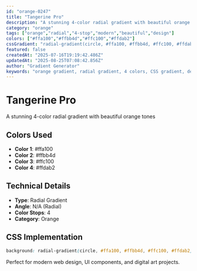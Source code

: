 ```yaml
---
id: "orange-0247"
title: "Tangerine Pro"
description: "A stunning 4-color radial gradient with beautiful orange tones"
category: "orange"
tags: ["orange","radial","4-stop","modern","beautiful","design"]
colors: ["#ffa100","#ffbb4d","#ffc100","#ffdab2"]
cssGradient: "radial-gradient(circle, #ffa100, #ffbb4d, #ffc100, #ffdab2)"
featured: false
createdAt: "2025-07-16T19:19:42.486Z"
updatedAt: "2025-08-25T07:08:42.856Z"
author: "Gradient Generator"
keywords: "orange gradient, radial gradient, 4 colors, CSS gradient, design, #ffa100, #ffbb4d, #ffc100, #ffdab2"
---
```


# Tangerine Pro

A stunning 4-color radial gradient with beautiful orange tones

## Colors Used
- **Color 1**: #ffa100
- **Color 2**: #ffbb4d
- **Color 3**: #ffc100
- **Color 4**: #ffdab2

## Technical Details
- **Type**: Radial Gradient
- **Angle**: N/A (Radial)
- **Color Stops**: 4
- **Category**: Orange

## CSS Implementation
```css
background: radial-gradient(circle, #ffa100, #ffbb4d, #ffc100, #ffdab2);
```

Perfect for modern web design, UI components, and digital art projects.
